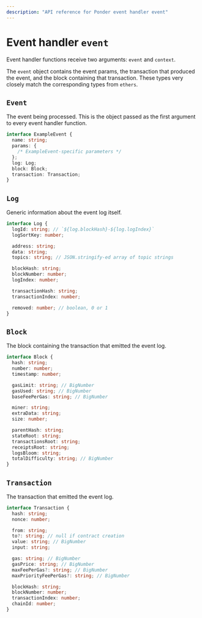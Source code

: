 ```yaml
---
description: "API reference for Ponder event handler event"
---
```


# Event handler `event`

Event handler functions receive two arguments: `event` and `context`.

The `event` object contains the event params, the transaction that produced the event, and the block containing that transaction. These types very closely match the corresponding types from `ethers`.

## `Event`

The event being processed. This is the object passed as the first argument to every event handler function.

```ts filename="Event.d.ts"
interface ExampleEvent {
  name: string;
  params: {
    /* ExampleEvent-specific parameters */
  };
  log: Log;
  block: Block;
  transaction: Transaction;
}
```

## `Log`

Generic information about the event log itself.

```ts filename="Log.d.ts"
interface Log {
  logId: string; // `${log.blockHash}-${log.logIndex}`
  logSortKey: number;

  address: string;
  data: string;
  topics: string; // JSON.stringify-ed array of topic strings

  blockHash: string;
  blockNumber: number;
  logIndex: number;

  transactionHash: string;
  transactionIndex: number;

  removed: number; // boolean, 0 or 1
}
```

## `Block`

The block containing the transaction that emitted the event log.

```ts filename="Block.d.ts"
interface Block {
  hash: string;
  number: number;
  timestamp: number;

  gasLimit: string; // BigNumber
  gasUsed: string; // BigNumber
  baseFeePerGas: string; // BigNumber

  miner: string;
  extraData: string;
  size: number;

  parentHash: string;
  stateRoot: string;
  transactionsRoot: string;
  receiptsRoot: string;
  logsBloom: string;
  totalDifficulty: string; // BigNumber
}
```

## `Transaction`

The transaction that emitted the event log.

```ts filename="Transaction.d.ts"
interface Transaction {
  hash: string;
  nonce: number;

  from: string;
  to?: string; // null if contract creation
  value: string; // BigNumber
  input: string;

  gas: string; // BigNumber
  gasPrice: string; // BigNumber
  maxFeePerGas?: string; // BigNumber
  maxPriorityFeePerGas?: string; // BigNumber

  blockHash: string;
  blockNumber: number;
  transactionIndex: number;
  chainId: number;
}
```
